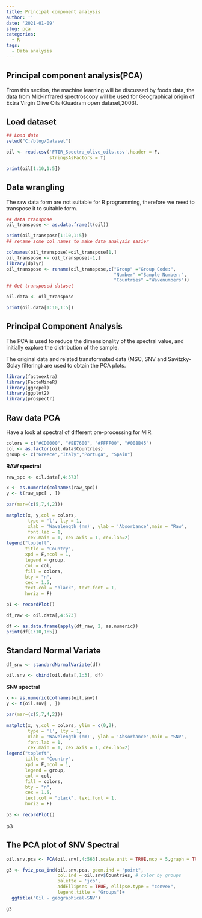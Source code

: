 ```yaml
---
title: Principal component analysis
author: ''
date: '2021-01-09'
slug: pca
categories:
  - R
tags:
  - Data analysis
---
```

## Principal component analysis(PCA)
From this section, the machine learning will be discussed by foods data, the data from Mid-infrared spectroscopy will be used for Geographical origin of Extra Virgin Olive Oils (Quadram open dataset,2003).

## Load dataset

```r
## Load date
setwd("C:/blog/Dataset")

oil <- read.csv('FTIR_Spectra_olive_oils.csv',header = F, 
                stringsAsFactors = T)

print(oil[1:10,1:5])
```

## Data wrangling

The raw data form are not suitable for R programming, therefore we need to transpose it to suitable form.

```r
## data transpose
oil_transpose <- as.data.frame(t(oil))

print(oil_transpose[1:10,1:5])
## rename some col names to make data analysis easier

colnames(oil_transpose)=oil_transpose[1,]
oil_transpose <- oil_transpose[-1,]
library(dplyr)
oil_transpose <- rename(oil_transpose,c("Group" ="Group Code:",
                                        "Number" ="Sample Number:",
                                        "Countries" ="Wavenumbers"))
## Get transposed dataset

oil.data <- oil_transpose

print(oil.data[1:10,1:5])

```

## Principal Component Analysis

The PCA is used to reduce the dimensionality of the spectral value, and initially explore the distribution of the sample.

The original data and related transformated data (MSC, SNV and Savitzky-Golay filtering) are used to obtain the PCA plots.

```r
library(factoextra)
library(FactoMineR)
library(ggrepel)
library(ggplot2)
library(prospectr)
```

## Raw data PCA

Have a look at spectral of different pre-processing for MIR.

```r
colors = c("#CD0000", "#EE7600", "#FFFF00", "#008B45")
col <- as.factor(oil.data$Countries)
group <- c("Greece","Italy","Portuga", "Spain")

```

**RAW spectral**

```r
raw_spc <- oil.data[,4:573]

x <- as.numeric(colnames(raw_spc))
y <- t(raw_spc[ , ])

par(mar=(c(5,7,4,2)))

matplot(x, y,col = colors,
        type = 'l', lty = 1,
        xlab = 'Wavelength (nm)', ylab = 'Absorbance',main = "Raw",
        font.lab = 1,
        cex.main = 1, cex.axis = 1, cex.lab=2)
legend("topleft",
       title = "Country",
       xpd = F,ncol = 1,
       legend = group,
       col = col,
       fill = colors,
       bty = "n",
       cex = 1.5,
       text.col = "black", text.font = 1,
       horiz = F)

p1 <- recordPlot()
```


```r
df_raw <- oil.data[,4:573]

df <- as.data.frame(apply(df_raw, 2, as.numeric))
print(df[1:10,1:5])
```

## Standard Normal Variate

```r
df_snv <- standardNormalVariate(df)

oil.snv <- cbind(oil.data[,1:3], df)
```
**SNV spectral**

```r
x <- as.numeric(colnames(oil.snv))
y <- t(oil.snv[ , ])

par(mar=(c(5,7,4,2)))

matplot(x, y,col = colors, ylim = c(0,2),
        type = 'l', lty = 1,
        xlab = 'Wavelength (nm)', ylab = 'Absorbance',main = "SNV",
        font.lab = 1,
        cex.main = 1, cex.axis = 1, cex.lab=2)
legend("topleft",
       title = "Country",
       xpd = F,ncol = 1,
       legend = group,
       col = col,
       fill = colors,
       bty = "n",
       cex = 1.5,
       text.col = "black", text.font = 1,
       horiz = F)

p3 <- recordPlot()
```
p3

## The PCA plot of SNV Spectral

```r
oil.snv.pca <- PCA(oil.snv[,4:563],scale.unit = TRUE,ncp = 5,graph = TRUE)
```


```r
g3 <- fviz_pca_ind(oil.snv.pca, geom.ind = "point",
                   col.ind = oil.snv$Countries, # color by groups
                   palette = 'jco',
                   addEllipses = TRUE, ellipse.type = "convex",
                   legend.title = "Groups")+
  ggtitle("Oil - geographical-SNV")

g3
```

